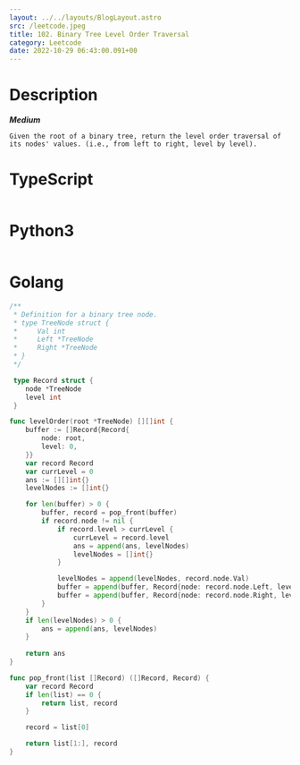 ```yaml
---
layout: ../../layouts/BlogLayout.astro 
src: /leetcode.jpeg
title: 102. Binary Tree Level Order Traversal
category: Leetcode 
date: 2022-10-29 06:43:00.091+00 
---
```


# Description

***Medium***
```
Given the root of a binary tree, return the level order traversal of its nodes' values. (i.e., from left to right, level by level).
```

# TypeScript
```typescript
```

# Python3
```python
```

# Golang
```go
/**
 * Definition for a binary tree node.
 * type TreeNode struct {
 *     Val int
 *     Left *TreeNode
 *     Right *TreeNode
 * }
 */

 type Record struct {
    node *TreeNode
    level int
 }

func levelOrder(root *TreeNode) [][]int {
    buffer := []Record{Record{
        node: root,
        level: 0,
    }}
    var record Record
    var currLevel = 0
    ans := [][]int{}
    levelNodes := []int{}

    for len(buffer) > 0 {
        buffer, record = pop_front(buffer) 
        if record.node != nil {
            if record.level > currLevel {
                currLevel = record.level
                ans = append(ans, levelNodes)
                levelNodes = []int{}
            }

            levelNodes = append(levelNodes, record.node.Val)
            buffer = append(buffer, Record{node: record.node.Left, level: record.level+1})
            buffer = append(buffer, Record{node: record.node.Right, level: record.level+1})
        }
    }
    if len(levelNodes) > 0 {
        ans = append(ans, levelNodes)
    }
    
    return ans
}

func pop_front(list []Record) ([]Record, Record) {
    var record Record
    if len(list) == 0 {
        return list, record
    }

    record = list[0]

    return list[1:], record
}
```